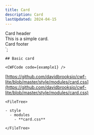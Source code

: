 ```yaml
---
title: Card
description: Card
lastUpdated: 2024-04-15
---
```



  <div class="card__header">Card header</div>
  <div class="card__body">This is a simple card.</div>
  <div class="card__footer">Card footer</div>
</div>`;

<Tabs>
  <TabItem label="Overview" icon="puzzle">
    
    ## Basic card

    <CWFCode code={example1} />
  </TabItem>
  <TabItem label="Files" icon="list-format">

  [https://github.com/davidbrooksio/cwf-lite/blob/master/style/modules/card.css](https://github.com/davidbrooksio/cwf-lite/blob/master/style/modules/card.css)
  
    <FileTree>

    - style
      - modules
        - **card.css**

    </FileTree>
  </TabItem>
  <TabItem label="Stylesheet" icon="open-book">
    <Code code={cssExample} lang="css" />
  </TabItem>
</Tabs>